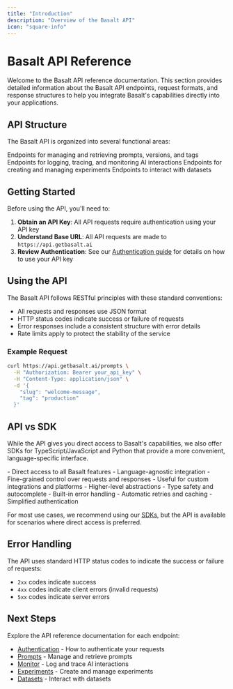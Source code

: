 ```yaml
---
title: "Introduction"
description: "Overview of the Basalt API"
icon: "square-info"
---
```


# Basalt API Reference

Welcome to the Basalt API reference documentation. This section provides detailed information about the Basalt API endpoints, request formats, and response structures to help you integrate Basalt's capabilities directly into your applications.

## API Structure

The Basalt API is organized into several functional areas:

<CardGroup cols={3}>
  <Card title="Prompts" icon="file-lines" href="/api-reference/prompts/get">
    Endpoints for managing and retrieving prompts, versions, and tags
  </Card>
  <Card title="Monitor" icon="chart-line" href="/api-reference/monitor/log">
    Endpoints for logging, tracing, and monitoring AI interactions
  </Card>
  <Card title="Experiments" icon="flask" href="/api-reference/experiments/create">
    Endpoints for creating and managing experiments
  </Card>
  <Card title="Datasets" icon="database" href="/api-reference/datasets/introduction">
    Endpoints to interact with datasets
  </Card>
</CardGroup>

## Getting Started

Before using the API, you'll need to:

1. **Obtain an API Key**: All API requests require authentication using your API key
2. **Understand Base URL**: All API requests are made to `https://api.getbasalt.ai`
3. **Review Authentication**: See our [Authentication guide](/api-reference/authentication) for details on how to use your API key

## Using the API

The Basalt API follows RESTful principles with these standard conventions:

- All requests and responses use JSON format
- HTTP status codes indicate success or failure of requests
- Error responses include a consistent structure with error details
- Rate limits apply to protect the stability of the service

### Example Request

```bash
curl https://api.getbasalt.ai/prompts \
  -H "Authorization: Bearer your_api_key" \
  -H "Content-Type: application/json" \
  -d '{
    "slug": "welcome-message",
    "tag": "production"
  }'
```

## API vs SDK

While the API gives you direct access to Basalt's capabilities, we also offer SDKs for TypeScript/JavaScript and Python that provide a more convenient, language-specific interface.

<CardGroup cols={2}>
  <Card title="API Benefits" icon="terminal">
    - Direct access to all Basalt features
    - Language-agnostic integration
    - Fine-grained control over requests and responses
    - Useful for custom integrations and platforms
  </Card>
  <Card title="SDK Benefits" icon="code">
    - Higher-level abstractions
    - Type safety and autocomplete
    - Built-in error handling
    - Automatic retries and caching
    - Simplified authentication
  </Card>
</CardGroup>

For most use cases, we recommend using our [SDKs](/sdk-overview), but the API is available for scenarios where direct access is preferred.

## Error Handling

The API uses standard HTTP status codes to indicate the success or failure of requests:

- `2xx` codes indicate success
- `4xx` codes indicate client errors (invalid requests)
- `5xx` codes indicate server errors

## Next Steps

Explore the API reference documentation for each endpoint:

- [Authentication](/api-reference/authentication) - How to authenticate your requests
- [Prompts](/api-reference/prompts/get) - Manage and retrieve prompts
- [Monitor](/api-reference/monitor/log) - Log and trace AI interactions
- [Experiments](/api-reference/experiments/create) - Create and manage experiments
- [Datasets](/api-reference/datasets/get) - Interact with datasets
